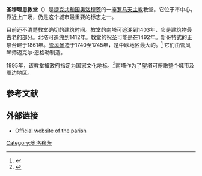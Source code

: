 {{Infobox religious building
|building_name= 圣穆理思教堂<br>Kostel svatého Mořice
|image= Chram svateho Morice.jpg
|caption= 
|location= [[捷克共和国|捷克共和国]][[奥洛穆茨|奥洛穆茨]] 
|geo= {{coord|49|35|42.34|N|17|15|4.91|E|type:landmark_region:CZ|display=inline,title}}
|religious_affiliation= [[罗马天主教|罗马天主教]]
|district= [[天主教奥洛穆茨总教区|天主教奥洛穆茨总教区]]
|consecration_year= 1492
|status= 
|leadership=
|architect= 
|architecture_type= [[教堂|教堂]]
|architecture_style= [[哥特式|哥特式]]
|facade_direction=
|year_completed= 15世纪
|construction_cost=
|capacity=
|length= 
|width= 
|width_nave=
|height_max= {{convert|46|m|ft|abbr=on}}
|materials= 
}}
'''圣穆理思教堂'''（{{lang-cs|Kostel svatého Mořice}}）是[[捷克共和国|捷克共和国]][[奥洛穆茨|奥洛穆茨]]的一座[[罗马天主教|罗马天主教]]教堂。它位于市中心，靠近上广场，仍是这个城市最重要的标志之一。

目前还不清楚教堂确切的建筑时间。教堂的南塔可追溯到1403年，它是建筑物最古老的部分。北塔可追溯到1412年。教堂的祝圣可能是在1492年。新哥特式的正祭台建于1861年。[[管风琴|管风琴]]造于1740至1745年，是中欧地区最大的。<ref>{{Cite web |url=http://varhanninastroje.euweb.cz/index2.php?odkaz=nejvar&title=nejv%ECt%9A%ED%20varhany%20sv%ECta |title=Největší varhany na světě |access-date=2010-09-06 |archive-date=2012-03-06 |archive-url=https://web.archive.org/web/20120306103132/http://varhanninastroje.euweb.cz/index2.php?odkaz=nejvar&title=nejv%ECt%9A%ED%20varhany%20sv%ECta |dead-url=yes }}</ref> 它们由管风琴师迈克尔·恩格勒制造。

1995年，该教堂被政府指定为国家文化地标。<ref>{{Cite web |url=http://monumnet.npu.cz/chruzemi/list.php?IdCis=NP%2C125 |title=National Landmark Institute entry |accessdate=2010-09-06 |archive-date=2011-07-18 |archive-url=https://web.archive.org/web/20110718181317/http://monumnet.npu.cz/chruzemi/list.php?IdCis=NP,125 |dead-url=no }}</ref>南塔作为了望塔可俯瞰整个城市及周边地区。

== 参考文献 ==
{{reflist}}

== 外部链接 ==
* [http://www.moric-olomouc.cz/ Official website of the parish]{{Wayback|url=http://www.moric-olomouc.cz/ |date=20100727171119 }} {{cs icon}}

{{commonscat|Church of Saint Maurice (Olomouc)}}

{{天主教小作品}}
[[Category:奥洛穆茨|Category:奥洛穆茨]]